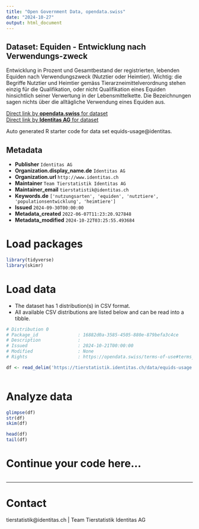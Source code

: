 ```yaml
---
title: "Open Government Data, opendata.swiss"
date: "2024-10-27"
output: html_document
---
```


## Dataset: Equiden - Entwicklung nach Verwendungs-zweck

Entwicklung in Prozent und Gesamtbestand der registrierten, lebenden Equiden nach Verwendungszweck (Nutztier oder Heimtier). Wichtig: die Begriffe Nutztier und Heimtier gemäss Tierarzneimittelverordnung stehen einzig für die Qualifikation, oder nicht Qualifikation eines Equiden hinsichtlich seiner Verwertung in der Lebensmittelkette. Die Bezeichnungen sagen nichts über die alltägliche Verwendung eines Equiden aus.

[Direct link by **opendata.swiss** for dataset](https://opendata.swiss/de/dataset/equiden-entwicklung-nach-verwendungszweck)<br>
[Direct link by **Identitas AG** for dataset](https://tierstatistik.identitas.ch/)

Auto generated R starter code for data set equids-usage@identitas.

## Metadata

- **Publisher** `Identitas AG`
- **Organization.display_name.de** `Identitas AG`
- **Organization.url** `http://www.identitas.ch`
- **Maintainer** `Team Tierstatistik Identitas AG`
- **Maintainer_email** `tierstatistik@identitas.ch`
- **Keywords.de** `['nutzungsarten', 'equiden', 'nutztiere', 'populationsentwicklung', 'heimtiere']`
- **Issued** `2024-09-30T00:00:00`
- **Metadata_created** `2022-06-07T11:23:20.927848`
- **Metadata_modified** `2024-10-22T03:25:55.493684`


# Load packages

```r

library(tidyverse)
library(skimr)

```

# Load data

-   The dataset has 1 distribution(s) in CSV format.
-   All available CSV distributions are listed below and can be read into a tibble.

```r

# Distribution 0
# Package_id               : 16882d0a-3585-4505-880e-879befa3c4ce
# Description              : 
# Issued                   : 2024-10-21T00:00:00
# Modified                 : None
# Rights                   : https://opendata.swiss/terms-of-use#terms_by

df <- read_delim('https://tierstatistik.identitas.ch/data/equids-usage.csv')



```

# Analyze data

```r

glimpse(df)
str(df)
skim(df)

head(df)
tail(df)

```

# Continue your code here...

```r

```

------------------------------------------------------------------------

# Contact

tierstatistik@identitas.ch | Team Tierstatistik Identitas AG
